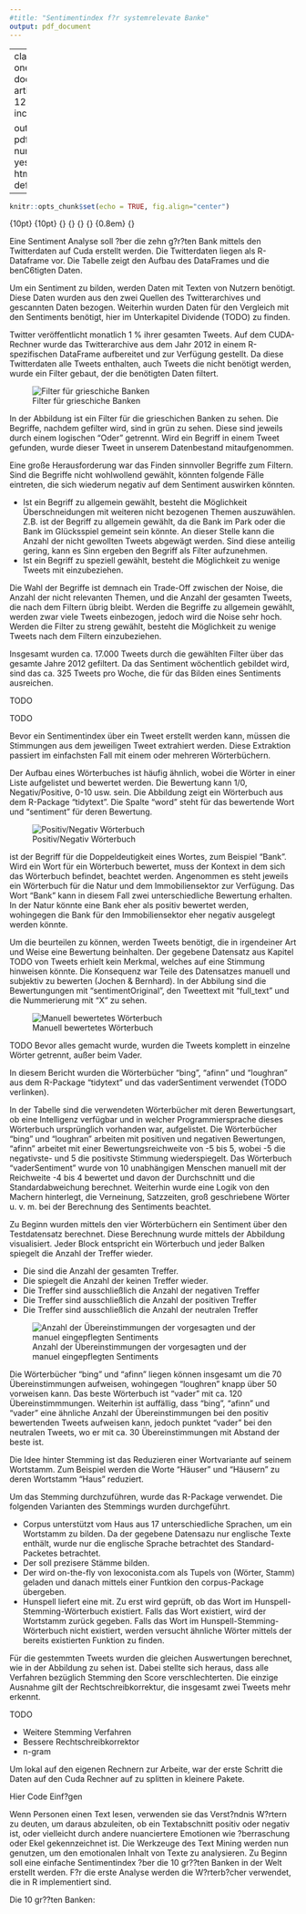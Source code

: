 ```yaml
---
#title: "Sentimentindex f?r systemrelevate Banke"
output: pdf_document
---
```


---
classoption: oneside
documentclass: article
fontsize: 12pt
header-includes:
- \usepackage{amsthm}
- \usepackage{xcolor}
- \usepackage[ngerman]{babel}
- \usepackage[utf8]{inputenc}
- \usepackage{amsmath}
- \usepackage{amsfonts}
- \usepackage{amssymb}
- \usepackage[mathscr]{euscript}
- \usepackage{graphicx}
- \usepackage{subcaption}
- \usepackage{tabularx}
- \usepackage{url}
- \usepackage{hyperref}
- \usepackage[]{algorithm2e}
- \usepackage{mdframed}
- \usepackage{lipsum}
- \usepackage{extarrows}
- \usepackage[most]{tcolorbox}
- \usepackage{color}
- \usepackage{paralist}
- \usepackage{amsthm}
- \usepackage{blindtext}
- \usepackage{fancyhdr}
- \usepackage{colortbl}
- \usepackage{framed}
- \usepackage{float}
- \usepackage{listings}
- \usepackage{fancyhdr}

output:
  pdf_document:
    number_sections: yes
  html_document: default
---
```r
knitr::opts_chunk$set(echo = TRUE, fig.align="center")
```




\newcommand{\mybox}[1]{%
  \tikz[baseline=(text.base)]
    {\node [draw,rounded corners,fill=red!20] (text) {#1};}%
}

\newtheoremstyle{normal}
{10pt} 
{10pt}
{\normalfont}
{}
{\bfseries}
{}
{0.8em}
{\bfseries{\thmname{#1} \thmnumber{#2}\thmnote{ \hspace{0.5em}(#3)\newline}}}
\theoremstyle{normal}

\newtheorem{satz}{Satz}
\newtheorem{defin}{Definition}
\newtheorem{beispiel}{Beispiel}


\pagenumbering{roman}

\renewcommand{\headrulewidth}{0.5pt}
\lhead{\nouppercase{\rightmark}}\rhead{}
<!-- \renewcommand{\sectionmark}[1]{\markright{\thesection.\ #1}} -->
<!-- \onehalfspacing -->
<!-- \cleardoublepage -->


\numberwithin{equation}{section}
\numberwithin{figure}{section}


\setlength{\parindent}{0pt} 
\renewcommand{\footrulewidth}{1pt}
\pagenumbering{arabic}

<!--- Titelseite ---> \input{Titelblatt2}
<!--- Inhaltsverzeichnis ---> \tableofcontents\newpage
<!--- Abbildungsverzeichnis ---> \listoffigures\newpage

\newcommand*{\secref}[1]{Section~\ref{#1}}

<!--- Beginn --->
\section{Ergebnisse} 

<!-- In einem Paper vom Herrn Becker stand, dass das Ergebnis direkt zu Begin prC$sentiert werden sollte -->


\section{Einf?hrung}

<!-- Sachen wir wir evtl. benC6tigen, oder soll das weggelassen werden? -->
\section{Aufgabenbeschreibung} 
Eine Sentiment Analyse soll ?ber die zehn g?r?ten Bank mittels den Twitterdaten auf Cuda erstellt werden. Die Twitterdaten liegen als R-Dataframe vor. Die Tabelle zeigt den Aufbau des DataFrames und die benC6tigten Daten. 

\begin{table}[H]
  \centering
  \begin{tabular}{lrrrr}
	Tweets & Follower			& favourites\_count			& friends\_count			& ... \\
    \hline
    My twit pic is sexy	& 81	& 101	& 3523	& 85 \\
    I am I really this tired	& 233	& 517	& 23542	& 99 \\
    F5 Copy	& 181	& 345	& 2672	& 99 \\
  \end{tabular}
  \caption{Ein Ausschnitt des DataFrames vom Cuda} \label{tab:example_dataframe_twits}
\end{table}


<!-- Wo kommen die Daten her? Welches Format hatten die Daten? Welches Format benutzen wird? -->
\section{Daten}
Um ein Sentiment zu bilden, werden Daten mit Texten von Nutzern benötigt. Diese Daten wurden aus den zwei Quellen des Twitterarchives und gescannten Daten bezogen.
Weiterhin wurden Daten für den Vergleich mit den Sentiments benötigt, hier im Unterkapitel Dividende (TODO) zu finden.
\subsection{Twitterarchive}
Twitter veröffentlicht monatlich 1 % ihrer gesamten Tweets. Auf dem CUDA-Rechner wurde das Twitterarchive aus dem Jahr 2012 in einem R-spezifischen DataFrame aufbereitet und zur Verfügung gestellt. Da diese Twitterdaten alle Tweets enthalten, auch Tweets die nicht benötigt werden, wurde ein Filter gebaut, der die benötigten Daten filtert.

![Filter für grieschiche Banken \label{fig:filter}](Pictures/filter_twitter_archive.PNG)

In der Abbildung \ref{fig:filter} ist ein Filter für die grieschichen Banken zu sehen. Die Begriffe, nachdem gefilter wird, sind in grün zu sehen. Diese sind jeweils durch einem logischen "Oder" getrennt. Wird ein Begriff in einem Tweet gefunden, wurde dieser Tweet in unserem Datenbestand mitaufgenommen. 

Eine große Herausforderung war das Finden sinnvoller Begriffe zum Filtern. Sind die Begriffe nicht wohlwollend gewählt, könnten folgende Fälle eintreten, die sich wiederum negativ auf dem Sentiment auswirken könnten.

 * Ist ein Begriff zu allgemein gewählt, besteht die Möglichkeit Überschneidungen mit weiteren nicht bezogenen Themen auszuwählen. Z.B. ist der Begriff \textit{Bank} zu allgemein gewählt, da die Bank im Park oder die Bank im Glücksspiel gemeint sein könnte. An dieser Stelle kann die Anzahl der nicht gewollten Tweets abgewägt werden. Sind diese anteilig gering, kann es Sinn ergeben den Begriff als Filter aufzunehmen.
 * Ist ein Begriff zu speziell gewählt, besteht die Möglichkeit zu wenige Tweets mit einzubeziehen.

Die Wahl der Begriffe ist demnach ein Trade-Off zwischen der Noise, die Anzahl der nicht relevanten Themen, und die Anzahl der gesamten Tweets, die nach dem Filtern übrig bleibt. Werden die Begriffe zu allgemein gewählt, werden zwar viele Tweets einbezogen, jedoch wird die Noise sehr hoch. Werden die Filter zu streng gewählt, besteht die Möglichkeit zu wenige Tweets nach dem Filtern einzubeziehen.

Insgesamt wurden ca. 17.000 Tweets durch die gewählten Filter über das gesamte Jahre 2012 gefiltert. Da das Sentiment wöchentlich gebildet wird, sind das ca. 325 Tweets pro Woche, die für das Bilden eines Sentiments ausreichen.

\subsection{Gescannte Daten}
\label{sub:scanned_data}
TODO

\subsection{Dividende}
\label{sub:dividende}
TODO



\section{Wörterbücher}
Bevor ein Sentimentindex über ein Tweet erstellt werden kann, müssen die Stimmungen aus dem jeweiligen Tweet extrahiert werden. Diese Extraktion passiert im einfachsten Fall mit einem oder mehreren Wörterbüchern.

Der Aufbau eines Wörterbuches ist häufig ähnlich, wobei die Wörter in einer Liste aufgelistet und bewertet werden. Die Bewertung kann 1/0, Negativ/Positive, 0-10 usw. sein. Die Abbildung \ref{fig:worterbuch} zeigt ein Wörterbuch aus dem R-Package "tidytext". Die Spalte "word" steht für das bewertende Wort und "sentiment" für deren Bewertung.

![Positiv/Negativ Wörterbuch \label{fig:worterbuch}](Pictures/worterbuch.PNG)

\textbf{Hononym} ist der Begriff für die Doppeldeutigkeit eines Wortes, zum Beispiel "Bank". Wird ein Wort für ein Wörterbuch bewertet, muss der Kontext in dem sich das Wörterbuch befindet, beachtet werden. Angenommen es steht jeweils ein Wörterbuch für die Natur und dem Immobiliensektor zur Verfügung. Das Wort "Bank" kann in diesem Fall zwei unterschiedliche Bewertung erhalten. In der Natur könnte eine Bank eher als positiv bewertet werden, wohingegen die Bank für den Immobiliensektor eher negativ ausgelegt werden könnte.

Um die \textbf{Güte eines Wörterbuches} beurteilen zu können, werden Tweets benötigt, die in irgendeiner Art und Weise eine Bewertung beinhalten. Der gegebene Datensatz aus Kapitel TODO von Tweets erhielt kein Merkmal, welches auf eine Stimmung hinweisen könnte. Die Konsequenz war Teile des Datensatzes manuell und subjektiv zu bewerten (Jochen & Bernhard). In der Abbilung \ref{fig:testdata_bewertet} sind die Bewertungungen mit "sentimentOriginal", den Tweettext mit "full_text" und die Nummerierung mit "X" zu sehen.

![Manuell bewertetes Wörterbuch \label{fig:testdata_bewertet}](Pictures/testdata_bewertet.PNG)

TODO Bevor alles gemacht wurde, wurden die Tweets komplett in einzelne Wörter getrennt, außer beim Vader.

\subsection{Verwendete Wörterbücher}

In diesem Bericht wurden die Wörterbücher "bing", "afinn" und "loughran" aus dem R-Package "tidytext" und das vaderSentiment verwendet (TODO verlinken).

\begin{table}[H]
\centering
\begin{tabular}{l|rrr}
\textbf{Wörterbuch}     & \multicolumn{1}{l}{\textbf{Bewertungsart}} & \multicolumn{1}{l}{\textbf{Intelligenz}} & \multicolumn{1}{l}{\textbf{Programmiersprache}} \\
\hline
\textbf{bing}           & Positiv/Negativ                            & -                                        & R                                               \\
\textbf{afinn}          & -5 bis 5                                   & -                                        & R                                               \\
\textbf{loughran}       & Positiv/Negativ                            & -                                        & R                                               \\
\textbf{vaderSentiment} & -4 bis 4                                   & vaderSentiment                           & Python                                         
\end{tabular}
\caption{Übersicht der verwendeten Wörterbücher}
\label{tab:used_wordbooks}
\end{table}

In der Tabelle \ref{tab:used_wordbooks} sind die verwendeten Wörterbücher mit deren Bewertungsart, ob eine Intelligenz verfügbar und in welcher Programmiersprache dieses Wörterbuch ursprünglich vorhanden war, aufgelistet. Die Wörterbücher "bing" und "loughran" arbeiten mit positiven und negativen Bewertungen, "afinn" arbeitet mit einer Bewertungsreichweite von -5 bis 5, wobei -5 die negativste- und 5 die positivste Stimmung wiederspiegelt. Das Wörterbuch "vaderSentiment" wurde von 10 unabhängigen Menschen manuell mit der Reichweite -4 bis 4 bewertet und davon der Durchschnitt und die Standardabweichung berechnet. Weiterhin wurde eine Logik von den Machern hinterlegt, die Verneinung, Satzzeiten, groß geschriebene Wörter u. v. m. bei der Berechnung des Sentiments beachtet.

Zu Beginn wurden mittels den vier Wörterbüchern ein Sentiment über den Testdatensatz berechnet. Diese Berechnung wurde mittels der Abbildung \ref{fig:ubereinstimmung_nothing} visualisiert. Jeder Block entspricht ein Wörterbuch und jeder Balken spiegelt die Anzahl der Treffer wieder. 

 * Die \textit{Hits} sind die Anzahl der gesamten Treffer.
 * Die \textit{noHits} spiegelt die Anzahl der keinen Treffer wieder.
 * Die \textit{negativen} Treffer sind ausschließlich die Anzahl der negativen Treffer
 * Die \textit{positiven} Treffer sind ausschließlich die Anzahl der positiven Treffer
 * Die \textit{neutralen} Treffer sind ausschließlich die Anzahl der neutralen Treffer

![Anzahl der Übereinstimmungen der vorgesagten und der manuel eingepflegten Sentiments\label{fig:ubereinstimmung_nothing}](Pictures/ubereinstimmung_nothing.PNG)

Die Wörterbücher "bing" und "afinn" liegen können insgesamt um die 70 Übereinstimmungen aufweisen, wohingegen "loughren" knapp über 50 vorweisen kann. Das beste Wörterbuch ist "vader" mit ca. 120 Übereinstimmmungen. Weiterhin ist auffällig, dass "bing", "afinn" und "vader" eine ähnliche Anzahl der Übereinstimmungen bei den positiv bewertenden Tweets aufweisen kann, jedoch punktet "vader" bei den neutralen Tweets, wo er mit ca. 30 Übereinstimmungen mit Abstand der beste ist. 

\subsection{Stemming}

Die Idee hinter Stemming ist das Reduzieren einer Wortvariante auf seinem Wortstamm. Zum Beispiel werden die Worte "Häuser" und "Häusern" zu deren Wortstamm "Haus" reduziert.

Um das Stemming durchzuführen, wurde das R-Package \textit{corpus} verwendet. Die folgenden Varianten des Stemmings wurden durchgeführt.

 * Corpus unterstützt vom Haus aus 17 unterschiedliche Sprachen, um ein Wortstamm zu bilden. Da der gegebene Datensazu nur englische Texte enthält, wurde nur die englische Sprache betrachtet des Standard-Packetes betrachtet.
 * Der \textit{Hunspell stemmer} soll prezisere Stämme bilden.
 * Der \textit{Dictionary stemmer} wird on-the-fly von lexoconista.com als Tupels von (Wörter, Stamm) geladen und danach mittels einer Funtkion den corpus-Package übergeben.
 * Hunspell liefert eine \textit{Rechtschreibkorrektur} mit. Zu erst wird geprüft, ob das Wort im Hunspell-Stemming-Wörterbuch existiert. Falls das Wort existiert, wird der Wortstamm zurück gegeben. Falls das Wort im Hunspell-Stemming-Wörterbuch nicht existiert, werden versucht ähnliche Wörter mittels der bereits existierten Funktion zu finden.
 
Für die gestemmten Tweets wurden die gleichen Auswertungen berechnet, wie in der Abbildung \ref{fig:ubereinstimmung_nothing} zu sehen ist. Dabei stellte sich heraus, dass alle Verfahren bezüglich Stemming den Score verschlechterten. Die einzige Ausnahme gilt der Rechtschreibkorrektur, die insgesamt zwei Tweets mehr erkennt.


\subsection{Ausblick}
TODO

 * Weitere Stemming Verfahren
 * Bessere Rechtschreibkorrektor
 * n-gram



\section{Einfacher Sentimentindex}
Um lokal auf den eigenen Rechnern zur Arbeite, war der erste Schritt die Daten auf den Cuda Rechner auf zu splitten in kleinere Pakete. 

Hier Code Einf?gen 

Wenn Personen einen Text lesen, verwenden sie das Verst?ndnis W?rtern zu deuten, um daraus abzuleiten, ob ein Textabschnitt positiv oder negativ ist, oder vielleicht durch andere nuanciertere Emotionen wie ?berraschung oder Ekel gekennzeichnet ist. Die Werkzeuge des Text Mining werden nun genutzen, um den emotionalen Inhalt von Texte zu analysieren. Zu Beginn soll eine einfache Sentimentindex ?ber die $10$ gr??ten Banken in der Welt erstellt werden. F?r die erste Analyse werden die W?rterb?cher verwendet, die in R implementiert sind. 

\begin{itemize}
\item Im Package tidytext befindet sich das Stopw?rterbuch stop$\_$words
\item Im package tidytex befindet sich die W?rterb?cher afinn und bing.
\end{itemize}

<!-- \newline -->
Die $10$ gr??ten Banken:
\begin{itemize}
\item Prudential Financial Inc
\item Citigroup Inc
\item Goldman Sachs Group Inc/The
\item MetLife Inc
\item Morgan Stanley
\item Voya Financial Inc
\item Lincoln National Corp
\item Principal Financial Group Inc
\item Genworth Financial Inc
\item Hartford Financial Services Group Inc/The
\end{itemize}



<!-- Auflistung der WC6rterbC<cher, Vor- und Nachteil der WC6rterbC<cher -->


\section{Verfahren}




